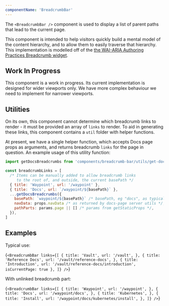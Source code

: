 ```yaml
---
componentName: 'BreadcrumbBar'
---
```


The `<BreadcrumbBar />` component is used to display a list of parent paths that lead to the current page.

This component is intended to help visitors quickly build a mental model of the content hierarchy, and to allow them to easily traverse that hierarchy. This implementation is modelled off of the [the WAI-ARIA Authoring Practices Breadcrumb widget](https://www.w3.org/TR/wai-aria-practices-1.1/#breadcrumb).

## Work In Progress

This component is a work in progress. Its current implementation is designed for wider viewports only. We have more complex behaviour we need to implement for narrower viewports.

## Utilities

On its own, this component cannot determine which breadcrumb links to render - it must be provided an array of `links` to render. To aid in generating these links, this component contains a `util` folder with helper functions.

At present, we have a single helper function, which accepts Docs page props as arguments, and returns breadcrumb `links` for the page in question. An example usage of this utility function:

```js
import getDocsBreadcrumbs from 'components/breadcrumb-bar/utils/get-docs-breadcrumbs'

const breadcrumbLinks = [
  /* Items can be manually added to allow breadcrumb links
     to the root of, and outside, the current basePath */
  { title: 'Waypoint', url: '/waypoint' },
  { title: 'Docs', url: `/waypoint/${basePath}` },
  ...getDocsBreadcrumbs({
    basePath: `waypoint/${basePath}` /* basePath, eg "docs", as typically named in page files */,
    navData: props.navData /* as returned by docs-page server utils */,
    pathParts: params.page || [] /* params from getStaticProps */,
  }),
]
```

## Examples

Typical use:

<LiveComponent>{`
<BreadcrumbBar
  links={[
    {
      title: 'Vault',
      url: '/vault',
    },
    {
      title: 'Reference Docs',
      url: '/vault/reference-docs',
    },
    {
      title: 'Introduction',
      url: '/vault/reference-docs/introduction',
      isCurrentPage: true
    },
  ]}
/>
`}</LiveComponent>

With unlinked breadcrumb part:

<LiveComponent>{`
<BreadcrumbBar
  links={[
    {
      title: 'Waypoint',
      url: '/waypoint',
    },
    {
      title: 'Docs',
      url: '/waypoint/docs',
    },
    {
      title: 'Kubernetes',
    },
    {
      title: 'Install',
      url: '/waypoint/docs/kubernetes/install',
    },
  ]}
/>
`}</LiveComponent>
